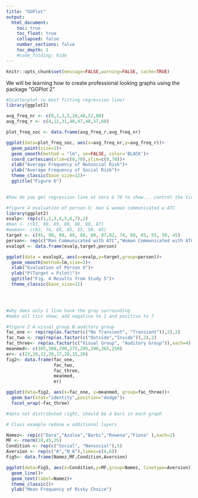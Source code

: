 ```yaml
---
title: "GGPlot"
output:
  html_document:
    toc: true
    toc_float: true
    collapsed: false
    number_sections: false
    toc_depth: 1
    #code_folding: hide
---
```


```r
knitr::opts_chunk$set(message=FALSE,warning=FALSE, cache=TRUE)
```

We will be learning how to create professional looking graphs using the package "GGPlot 2"


```r
#Scatterplot (w best fitting regression line)
library(ggplot2)

avg_freq_nr <- c(0,1,3,5,28,48,52,60)
avg_freq_r <- c(4,12,31,40,47,48,57,60)

plot_freq_soc <- data.frame(avg_freq_r,avg_freq_nr)

ggplot(data=plot_freq_soc, aes(x=avg_freq_nr,y=avg_freq_r))+
  geom_point(size=1)+
  geom_smooth(method = "lm", se=FALSE, color='BLACK')+
  coord_cartesian(xlim=c(0,70),ylim=c(0,70))+
  xlab("Average Frequency of Nonsocial Risk")+
  ylab("Average Frequency of Social Risk")+
  theme_classic(base_size=12)+
  ggtitle("Figure 6")
  

#how do you get regression line at zero & 70 to show... control the ticks?
```


```r
#figure 4 evaluation of person X; man & woman communicated w ATC
library(ggplot2)
evalp<- rep(c(1,2,3,4,5,6,7),2)
#man <- c(91, 90, 89, 89, 88, 88, 87)
#woman<- c(82, 74, 68, 65, 55, 50, 45)
target <- c(91, 90, 89, 89, 88, 88, 87,82, 74, 68, 65, 55, 50, 45)
person<- rep(c("Man Communicated with ATC","Woman Communicated with ATC"),times=c(7,7))
evalopX <- data.frame(evalp,target,person)

ggplot(data = evalopX, aes(x=evalp,y=target,group=person))+
  geom_smooth(method=lm,size=2)+
  xlab("Evaluation of Person X")+
  ylab("P(Target = Pilot)")+
  ggtitle("Fig. 4 Results from Study 5")+
  theme_classic(base_size=11)
  



#why does only 1 line have the gray surrounding 
#make all tics show; add negative to 1 and positive to 7 

```



```r
#figure 2 A.visual group B.auditory group
fac_one <- rep(rep(as.factor(c("No Transient", "Transient")),2),2)
fac_two <- rep(rep(as.factor(c("Outside","Inside")),2),2)
fac_three<- rep(as.factor(c("Visual Group", "Auditory Group")),each=4)
meanmed<- c(305,300,290,275,295,290,265,250)
er<- c(23,20,22,20,17,20,15,20)
fig2<- data.frame(fac_one,
                  fac_two,
                  fac_three,
                  meanmed,
                  er)

ggplot(data=fig2, aes(x=fac_one, y=meanmed, group=fac_three))+
  geom_bar(stat="identity",position="dodge")+
  facet_wrap(~fac_three)

#data not distributed right, should be 4 bars in each graph
```



```r
# Class example redone w additional layers

Namez<- rep(c("Dara","Azalea","Barbi","Rowena","Fiona" ),each=2)
MF <- rnorm(10,45,25)
Condition <- rep(c("Social", "Nonsocial"),5)
Aversion <- rep(c("A","N_A"),times=c(4,6))
Fig5<- data.frame(Namez,MF,Condition,Aversion)

ggplot(data=Fig5, aes(x=Condition,y=MF,group=Namez, linetype=Aversion))+ #parantheses matter,pay attention
  geom_line()+
  geom_text(label=Namez)+
  theme_classic()+
  ylab("Mean Frequency of Risky Choice")

```



```r






```







